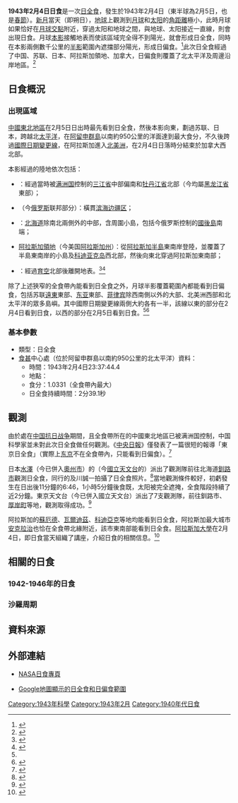 {{NoteTA
|G1=Toponym
}}
{{Infobox Solar eclipse
| Year        = 1943
| Month       = 2
| Day         = 4
| Type        = 日全食
| Image       = SE1943Feb04T.png
| Image size  = 200px
| Image intro = 1943年2月4日日全食路徑圖
  <!--   日食資料   -->
| Gamma       = 0.8734
| Mag         = 1.0331
| Saros       = 120
| Saros total = 71
| Saros seq   = 57
  <!--     食甚     -->
| Duration    = 2分39.1秒
| Location    = [[阿留申群島|阿留申群島]]以南約950公里的北[[太平洋|太平洋]]
| Coords      = {{coord|43|36.2|N|175|6.1|E}}
| Width       = 229.5公里
  <!--   開始時間   -->
| Partial     = 
| Start type  = 
| Centre      = 
| Greatest    = 23:37:44.4
  <!--     倒數     -->
| hour        = 23
| minute      = 38
| second      = 10
| Duration_s  = 
}}
'''1943年2月4日日食'''是一次[[日全食|日全食]]，發生於1943年2月4日（東半球為2月5日，也是[[春節|春節]]）。[[新月|新月]]當天（即朔日），[[地球|地球]]上觀測到[[月球|月球]]和[[太阳|太阳]]的[[角距離|角距離]]極小，此時月球如果恰好在[[月球交點|月球交點]]附近，穿過太阳和地球之間，與地球、太阳接近一直線，則會出現日食。月球[[本影|本影]]接觸地表而使該區域完全得不到陽光，就會形成日全食，同時在本影兩側數千公里的[[半影|半影]]範圍內遮擋部分陽光，形成日偏食。<ref name="astron">{{cite web|author=樊忠玉|title=日（月）食|url=http://www.astron.ac.cn/bencandy-51-1630-1.htm|publisher=中国天文科普网|accessdate=2015-07-28|archive-date=2014-09-17|archive-url=https://web.archive.org/web/20140917080048/http://www.astron.ac.cn/bencandy-51-1630-1.htm|dead-url=no}}</ref>此次日全食經過了中国、苏联、日本、阿拉斯加領地、加拿大，日偏食則覆蓋了北太平洋及周邊沿岸地區。<ref name="NASAGIF">{{cite web|author=Fred Espenak|title=Total Solar Eclipse of 1943 Feb 04|url=http://eclipse.gsfc.nasa.gov/SEplot/SEplot1901/SE1943Feb04T.GIF|publisher=NASA Eclipse Web Site|accessdate=2015-07-28|archive-date=2020-10-21|archive-url=https://web.archive.org/web/20201021071233/https://eclipse.gsfc.nasa.gov/SEplot/SEplot1901/SE1943Feb04T.GIF|dead-url=no}}{{en}}</ref>

== 日食概況 ==
=== 出現區域 ===
[[中國東北地區|中國東北地區]]在2月5日日出時最先看到日全食，然後本影向東，劃過苏联、日本，跨越北[[太平洋|太平洋]]，在[[阿留申群島|阿留申群島]]以南約950公里的洋面達到最大食分，不久後跨過[[國際日期變更線|國際日期變更線]]，在阿拉斯加進入[[北美洲|北美洲]]，在2月4日日落時分結束於加拿大西北部。

本影經過的陸地依次包括：
*{{CHN-1928}}：經過當時被[[满洲国|满洲国]]控制的[[三江省|三江省]]中部偏南和[[牡丹江省_(滿洲國)|牡丹江省]]北部（今均屬[[黑龙江省|黑龙江省]]東部）；
*{{flag|USSR|1923}}（今[[俄罗斯|俄罗斯]]联邦部分）：橫貫[[滨海边疆区|滨海边疆区]]；
*{{JPN-EMP}}：[[北海道|北海道]]除南北兩側外的中部，含周圍小島，包括今俄罗斯控制的[[國後島|國後島]]南端；
*{{flagicon|Alaska}} [[阿拉斯加領地|阿拉斯加領地]]（今美国[[阿拉斯加州|阿拉斯加州]]）：從[[阿拉斯加半島|阿拉斯加半島]]東南岸登陸，並覆蓋了半島東南岸的小島及[[科迪亚克岛|科迪亚克岛]]西北部，然後向東北穿過阿拉斯加東南部；
*{{flag|CAN|1921}}：經過[[育空|育空]]北部後離開地表。<ref>{{cite web|author=Fred Espenak|title=Total Solar Eclipse of 1943 Feb 04 - Google Maps and Solar Eclipse Paths|url=http://eclipse.gsfc.nasa.gov/SEgoogle/SEgoogle1901/SE1943Feb04Tgoogle.html|publisher=NASA Eclipse Web Site|accessdate=2015-07-28|archive-date=2020-10-20|archive-url=https://web.archive.org/web/20201020185055/https://eclipse.gsfc.nasa.gov/SEgoogle/SEgoogle1901/SE1943Feb04Tgoogle.html|dead-url=no}}{{en}}</ref><ref>{{cite web|author=Xavier M. Jubier|title=Eclipse Totale de Soleil du 4 février 1943 - Cartographie Interactive Google (1943 February 4 Total Solar Eclipse - Interactive Google Map)|url=http://xjubier.free.fr/site_pages/solar_eclipses/xSE_GoogleMap3.php?Ecl=+19430204|accessdate=2016-01-10|archive-date=2020-05-01|archive-url=https://web.archive.org/web/20200501225739/http://xjubier.free.fr/site_pages/solar_eclipses/xSE_GoogleMap3.php?Ecl=+19430204|dead-url=no}}{{fr}}{{en}}</ref>

除了上述狹窄的全食帶內能看到日全食之外，月球半影覆蓋範圍內都能看到日偏食，包括苏联[[俄屬遠東|遠東]]東部、[[东亚|东亚]]東部、[[菲律宾|菲律宾]]除西南側以外的大部、北美洲西部和北太平洋的眾多島嶼。其中國際日期變更線兩側大約各有一半，該線以東的部分在2月4日看到日食，以西的部分在2月5日看到日食。<ref name="NASAGIF"/><ref>{{cite web|author=Fred Espenak|title=Catalog of Solar Eclipses (1901 to 2000)|url=http://eclipse.gsfc.nasa.gov/SEcat5/SE1901-2000.html|publisher=NASA Eclipse Web Site|accessdate=2013-04-14|archive-date=2008-08-29|archive-url=https://web.archive.org/web/20080829151131/http://eclipse.gsfc.nasa.gov/SEcat5/SE1901-2000.html|dead-url=no}}{{en}}</ref>

=== 基本參數 ===
{{NoteUTC}}
* 類型：日全食
*[[食甚|食甚]]中心處（位於阿留申群島以南約950公里的北太平洋）資料：
** 時間：1943年2月4日23:37:44.4
** 地點：{{coord|43|36.2|N|175|6.1|E}}
** 食分：1.0331（全食帶內最大）
** 日全食持續時間：2分39.1秒

== 觀測 ==
由於處在[[中国抗日战争|中国抗日战争]]期間，且全食帶所在的中國東北地區已被满洲国控制，中国科學家並未對此次日全食做任何觀測。《[[中央日報|中央日報]]》僅發表了一篇很短的報導「東京日全食」（實際上[[东京|东京]]不在全食帶內，只能看到日偏食）。<ref>{{cite web|title=《新闻调查》 19970314 寻踪日全食|url=http://tv.cntv.cn/video/C10435/3d420a0300054dbf923455d9258823d5|publisher=央視網|accessdate=2015-07-28|archive-date=2015-07-10|archive-url=https://web.archive.org/web/20150710172617/http://tv.cntv.cn/video/C10435/3d420a0300054dbf923455d9258823d5|dead-url=no}}</ref>

日本[[水澤市|水澤]]（今已併入[[奧州市|奧州市]]）的{{link-en|國際緯度觀測所|International Latitude Observatory}}（今[[國立天文台|國立天文台]]的{{link-ja|水澤VLBI觀測所|水沢VLBI観測所}}）派出了觀測隊前往北海道[[釧路市|釧路市]]觀測日全食，同行的及川誠一拍攝了日全食照片。<ref>{{cite web|title=日本公开1943年拍摄的日全食照片|url=http://scitech.people.com.cn/GB/9671339.html|publisher=人民网科技频道|accessdate=2015-07-28|archive-date=2020-05-01|archive-url=https://web.archive.org/web/20200501225804/http://scitech.people.com.cn/GB/9671339.html|dead-url=no}}</ref>當地觀測條件較好，初虧發生在日出後11分鐘的6:46，1小時5分鐘後食既，太阳被完全遮掩，全食階段持續了近2分鐘。東京天文台（今已併入國立天文台）派出了7支觀測隊，前往釧路市、[[厚岸町|厚岸町]]等地，觀測取得成功。<ref>{{cite web|script-title=北海道の広い範囲で皆既日食|url=http://eclipse-navi.com/ichiran/nendai/1900to1999/1943.html|publisher=日食ナビ|language=ja|accessdate=2015-07-28|archive-date=2020-05-01|archive-url=https://web.archive.org/web/20200501225757/http://eclipse-navi.com/ichiran/nendai/1900to1999/1943.html|dead-url=no}}</ref>

阿拉斯加的[[蘇厄德_(阿拉斯加州)|蘇厄德]]、[[瓦爾迪茲_(阿拉斯加州)|瓦爾迪茲]]、[[科迪亞克_(阿拉斯加州)|科迪亞克]]等地均能看到日全食，阿拉斯加最大城市[[安克拉治|安克拉治]]也恰在全食帶北緣附近，該市東南部能看到日全食。[[阿拉斯加大學系統|阿拉斯加大學]]在2月4日，即日食當天組織了講座，介紹日食的相關信息。<ref>{{cite journal|title=Dr. Bramhall Lectures On Solar Eclipse|journal=Farthest-North Collegian|url=https://scholarworks.alaska.edu/bitstream/handle/11122/4311/fnc_v21%20no05.pdf|date=1943-03-01|publisher=The University of Alaska|access-date=2015-07-28|archive-date=2020-05-01|archive-url=https://web.archive.org/web/20200501225817/https://scholarworks.alaska.edu/bitstream/handle/11122/4311/fnc_v21%20no05.pdf|dead-url=no}}{{en}}</ref>

== 相關的日食 ==

=== 1942-1946年的日食 ===
{{Solar eclipse set 1942-1946}}

=== 沙羅周期 ===
{{Solar Saros series 120}}

== 資料來源 ==
{{reflist}}

== 外部連結 ==
{{日食主題}}
* [http://eclipse.gsfc.nasa.gov/solar.html NASA日食專頁]{{Wayback|url=http://eclipse.gsfc.nasa.gov/solar.html |date=20190108200537 }}{{en}}
{{Solar eclipse NASA reference|1901/SE1943Feb04T}}
* [http://xjubier.free.fr/site_pages/solar_eclipses/xSE_GoogleMap3.php?Ecl=+19430204 Google地圖顯示的日全食和日偏食範圍]{{Wayback|url=http://xjubier.free.fr/site_pages/solar_eclipses/xSE_GoogleMap3.php?Ecl=+19430204 |date=20200501225739 }}{{fr}}{{en}}
{{Solar eclipses
|nature=日全食
|previous=[[1942年9月10日日食|1942年9月10日日食]]|natureprevious=日偏食
|previoussamenature=[[1941年9月21日日食|1941年9月21日日食]]
|next=[[1943年8月1日日食|1943年8月1日日食]]|naturenext=日環食
|nextsamenature=[[1944年1月25日日食|1944年1月25日日食]]
}}

{{日食}}

[[Category:1943年科學|Category:1943年科學]]
[[Category:1943年2月|Category:1943年2月]]
[[Category:1940年代日食|Category:1940年代日食]]